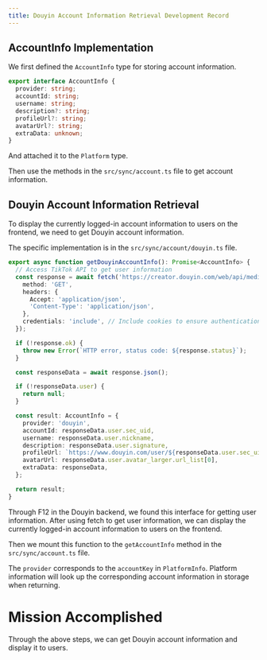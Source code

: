 ```yaml
---
title: Douyin Account Information Retrieval Development Record
---
```


## AccountInfo Implementation

We first defined the `AccountInfo` type for storing account information.

```ts
export interface AccountInfo {
  provider: string;
  accountId: string;
  username: string;
  description?: string;
  profileUrl?: string;
  avatarUrl?: string;
  extraData: unknown;
}
```

And attached it to the `Platform` type.

Then use the methods in the `src/sync/account.ts` file to get account information.

## Douyin Account Information Retrieval

To display the currently logged-in account information to users on the frontend, we need to get Douyin account information.

The specific implementation is in the `src/sync/account/douyin.ts` file.

```ts
export async function getDouyinAccountInfo(): Promise<AccountInfo> {
  // Access TikTok API to get user information
  const response = await fetch('https://creator.douyin.com/web/api/media/user/info/', {
    method: 'GET',
    headers: {
      Accept: 'application/json',
      'Content-Type': 'application/json',
    },
    credentials: 'include', // Include cookies to ensure authentication
  });

  if (!response.ok) {
    throw new Error(`HTTP error, status code: ${response.status}`);
  }

  const responseData = await response.json();

  if (!responseData.user) {
    return null;
  }

  const result: AccountInfo = {
    provider: 'douyin',
    accountId: responseData.user.sec_uid,
    username: responseData.user.nickname,
    description: responseData.user.signature,
    profileUrl: `https://www.douyin.com/user/${responseData.user.sec_uid}`,
    avatarUrl: responseData.user.avatar_larger.url_list[0],
    extraData: responseData,
  };

  return result;
}
```

Through F12 in the Douyin backend, we found this interface for getting user information. After using fetch to get user information, we can display the currently logged-in account information to users on the frontend.

Then we mount this function to the `getAccountInfo` method in the `src/sync/account.ts` file.

The `provider` corresponds to the `accountKey` in `PlatformInfo`. Platform information will look up the corresponding account information in storage when returning.

# Mission Accomplished

Through the above steps, we can get Douyin account information and display it to users. 